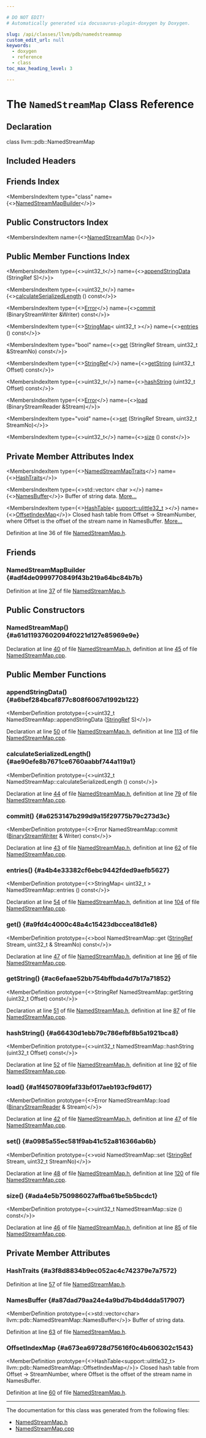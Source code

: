 ```yaml
---

# DO NOT EDIT!
# Automatically generated via docusaurus-plugin-doxygen by Doxygen.

slug: /api/classes/llvm/pdb/namedstreammap
custom_edit_url: null
keywords:
  - doxygen
  - reference
  - class
toc_max_heading_level: 3

---
```





# The `NamedStreamMap` Class Reference

<DoxygenPage pluginConfig={pluginConfig}>



## Declaration

<CodeBlock>class llvm::pdb::NamedStreamMap</CodeBlock>

## Included Headers

<IncludesList>
<IncludesListItem
  filePath="llvm/DebugInfo/PDB/Native/NamedStreamMap.h"
  permalink="/docs/api/files/include/include/llvm/include/llvm/debuginfo/include/llvm/debuginfo/pdb/include/llvm/debuginfo/pdb/native/namedstreammap-h"
  isLocal="true" />
</IncludesList>

## Friends Index

<MembersIndex>

<MembersIndexItem
  type="class"
  name={<><a href="#adf4de0999770849f43b219a64bc84b7b">NamedStreamMapBuilder</a></>}>
</MembersIndexItem>

</MembersIndex>

## Public Constructors Index

<MembersIndex>

<MembersIndexItem
  name={<><a href="#a61d11937602094f0221d127e85969e9e">NamedStreamMap</a> ()</>}>
</MembersIndexItem>

</MembersIndex>

## Public Member Functions Index

<MembersIndex>

<MembersIndexItem
  type={<>uint32&#95;t</>}
  name={<><a href="#a6bef284bcaf877c808f6067d1992b122">appendStringData</a> (StringRef S)</>}>
</MembersIndexItem>

<MembersIndexItem
  type={<>uint32&#95;t</>}
  name={<><a href="#ae90efe8b7671ce6760aabbf744a119a1">calculateSerializedLength</a> () const</>}>
</MembersIndexItem>

<MembersIndexItem
  type={<><a href="/docs/api/classes/llvm/error">Error</a></>}
  name={<><a href="#a6253147b299d9a15f29775b79c273d3c">commit</a> (BinaryStreamWriter &amp;Writer) const</>}>
</MembersIndexItem>

<MembersIndexItem
  type={<><a href="/docs/api/classes/llvm/stringmap">StringMap</a>&lt; uint32&#95;t &gt;</>}
  name={<><a href="#a4b4e33382cf6ebc9442fded9aefb5627">entries</a> () const</>}>
</MembersIndexItem>

<MembersIndexItem
  type="bool"
  name={<><a href="#a9fd4c4000c48a4c15423dbccea18d1e8">get</a> (StringRef Stream, uint32&#95;t &amp;StreamNo) const</>}>
</MembersIndexItem>

<MembersIndexItem
  type={<><a href="/docs/api/classes/llvm/stringref">StringRef</a></>}
  name={<><a href="#ac6efaae52bb754bffbda4d7b17a71852">getString</a> (uint32&#95;t Offset) const</>}>
</MembersIndexItem>

<MembersIndexItem
  type={<>uint32&#95;t</>}
  name={<><a href="#a66430d1ebb79c786efbf8b5a1921bca8">hashString</a> (uint32&#95;t Offset) const</>}>
</MembersIndexItem>

<MembersIndexItem
  type={<><a href="/docs/api/classes/llvm/error">Error</a></>}
  name={<><a href="#a1f4507809faf33bf017aeb193cf9d617">load</a> (BinaryStreamReader &amp;Stream)</>}>
</MembersIndexItem>

<MembersIndexItem
  type="void"
  name={<><a href="#a0985a55ec581f9ab41c52a816366ab6b">set</a> (StringRef Stream, uint32&#95;t StreamNo)</>}>
</MembersIndexItem>

<MembersIndexItem
  type={<>uint32&#95;t</>}
  name={<><a href="#ada4e5b750986027affba61be5b5bcdc1">size</a> () const</>}>
</MembersIndexItem>

</MembersIndex>

## Private Member Attributes Index

<MembersIndex>

<MembersIndexItem
  type={<><a href="/docs/api/structs/llvm/pdb/namedstreammaptraits">NamedStreamMapTraits</a></>}
  name={<><a href="#a3f8d8834b9ec052ac4c742379e7a7572">HashTraits</a></>}>
</MembersIndexItem>

<MembersIndexItem
  type={<>std::vector&lt; char &gt;</>}
  name={<><a href="#a87dad79aa24e4a9bd7b4bd4dda517907">NamesBuffer</a></>}>
Buffer of string data. <a href="#a87dad79aa24e4a9bd7b4bd4dda517907">More...</a>
</MembersIndexItem>

<MembersIndexItem
  type={<><a href="/docs/api/classes/llvm/pdb/hashtable">HashTable</a>&lt; <a href="/docs/api/namespaces/llvm/support/#a206b37274fa3e908017da357d12724d1">support::ulittle32&#95;t</a> &gt;</>}
  name={<><a href="#a673ea69728d75616f0c4b606302c1543">OffsetIndexMap</a></>}>
Closed hash table from Offset -&gt; StreamNumber, where Offset is the offset of the stream name in NamesBuffer. <a href="#a673ea69728d75616f0c4b606302c1543">More...</a>
</MembersIndexItem>

</MembersIndex>


Definition at line 36 of file <a href="/docs/api/files/include/include/llvm/include/llvm/debuginfo/include/llvm/debuginfo/pdb/include/llvm/debuginfo/pdb/native/namedstreammap-h">NamedStreamMap.h</a>.

<SectionDefinition>

## Friends

### NamedStreamMapBuilder {#adf4de0999770849f43b219a64bc84b7b}

<MemberDefinition
  prototype="friend class NamedStreamMapBuilder">

Definition at line <a href="/docs/api/files/include/include/llvm/include/llvm/debuginfo/include/llvm/debuginfo/pdb/include/llvm/debuginfo/pdb/native/namedstreammap-h/#l00037">37</a> of file <a href="/docs/api/files/include/include/llvm/include/llvm/debuginfo/include/llvm/debuginfo/pdb/include/llvm/debuginfo/pdb/native/namedstreammap-h">NamedStreamMap.h</a>.
</MemberDefinition>

</SectionDefinition>

<SectionDefinition>

## Public Constructors

### NamedStreamMap() {#a61d11937602094f0221d127e85969e9e}

<MemberDefinition
  prototype="NamedStreamMap::NamedStreamMap ()">

Declaration at line <a href="/docs/api/files/include/include/llvm/include/llvm/debuginfo/include/llvm/debuginfo/pdb/include/llvm/debuginfo/pdb/native/namedstreammap-h/#l00040">40</a> of file <a href="/docs/api/files/include/include/llvm/include/llvm/debuginfo/include/llvm/debuginfo/pdb/include/llvm/debuginfo/pdb/native/namedstreammap-h">NamedStreamMap.h</a>, definition at line <a href="/docs/api/files/lib/lib/debuginfo/lib/debuginfo/pdb/lib/debuginfo/pdb/native/namedstreammap-cpp/#l00045">45</a> of file <a href="/docs/api/files/lib/lib/debuginfo/lib/debuginfo/pdb/lib/debuginfo/pdb/native/namedstreammap-cpp">NamedStreamMap.cpp</a>.
</MemberDefinition>

</SectionDefinition>

<SectionDefinition>

## Public Member Functions

### appendStringData() {#a6bef284bcaf877c808f6067d1992b122}

<MemberDefinition
  prototype={<>uint32&#95;t NamedStreamMap::appendStringData (<a href="/docs/api/classes/llvm/stringref">StringRef</a> S)</>}>

Declaration at line <a href="/docs/api/files/include/include/llvm/include/llvm/debuginfo/include/llvm/debuginfo/pdb/include/llvm/debuginfo/pdb/native/namedstreammap-h/#l00050">50</a> of file <a href="/docs/api/files/include/include/llvm/include/llvm/debuginfo/include/llvm/debuginfo/pdb/include/llvm/debuginfo/pdb/native/namedstreammap-h">NamedStreamMap.h</a>, definition at line <a href="/docs/api/files/lib/lib/debuginfo/lib/debuginfo/pdb/lib/debuginfo/pdb/native/namedstreammap-cpp/#l00113">113</a> of file <a href="/docs/api/files/lib/lib/debuginfo/lib/debuginfo/pdb/lib/debuginfo/pdb/native/namedstreammap-cpp">NamedStreamMap.cpp</a>.
</MemberDefinition>

### calculateSerializedLength() {#ae90efe8b7671ce6760aabbf744a119a1}

<MemberDefinition
  prototype={<>uint32&#95;t NamedStreamMap::calculateSerializedLength () const</>}>

Declaration at line <a href="/docs/api/files/include/include/llvm/include/llvm/debuginfo/include/llvm/debuginfo/pdb/include/llvm/debuginfo/pdb/native/namedstreammap-h/#l00044">44</a> of file <a href="/docs/api/files/include/include/llvm/include/llvm/debuginfo/include/llvm/debuginfo/pdb/include/llvm/debuginfo/pdb/native/namedstreammap-h">NamedStreamMap.h</a>, definition at line <a href="/docs/api/files/lib/lib/debuginfo/lib/debuginfo/pdb/lib/debuginfo/pdb/native/namedstreammap-cpp/#l00079">79</a> of file <a href="/docs/api/files/lib/lib/debuginfo/lib/debuginfo/pdb/lib/debuginfo/pdb/native/namedstreammap-cpp">NamedStreamMap.cpp</a>.
</MemberDefinition>

### commit() {#a6253147b299d9a15f29775b79c273d3c}

<MemberDefinition
  prototype={<>Error NamedStreamMap::commit (<a href="/docs/api/classes/llvm/binarystreamwriter">BinaryStreamWriter</a> &amp; Writer) const</>}>

Declaration at line <a href="/docs/api/files/include/include/llvm/include/llvm/debuginfo/include/llvm/debuginfo/pdb/include/llvm/debuginfo/pdb/native/namedstreammap-h/#l00043">43</a> of file <a href="/docs/api/files/include/include/llvm/include/llvm/debuginfo/include/llvm/debuginfo/pdb/include/llvm/debuginfo/pdb/native/namedstreammap-h">NamedStreamMap.h</a>, definition at line <a href="/docs/api/files/lib/lib/debuginfo/lib/debuginfo/pdb/lib/debuginfo/pdb/native/namedstreammap-cpp/#l00062">62</a> of file <a href="/docs/api/files/lib/lib/debuginfo/lib/debuginfo/pdb/lib/debuginfo/pdb/native/namedstreammap-cpp">NamedStreamMap.cpp</a>.
</MemberDefinition>

### entries() {#a4b4e33382cf6ebc9442fded9aefb5627}

<MemberDefinition
  prototype={<>StringMap&lt; uint32&#95;t &gt; NamedStreamMap::entries () const</>}>

Declaration at line <a href="/docs/api/files/include/include/llvm/include/llvm/debuginfo/include/llvm/debuginfo/pdb/include/llvm/debuginfo/pdb/native/namedstreammap-h/#l00054">54</a> of file <a href="/docs/api/files/include/include/llvm/include/llvm/debuginfo/include/llvm/debuginfo/pdb/include/llvm/debuginfo/pdb/native/namedstreammap-h">NamedStreamMap.h</a>, definition at line <a href="/docs/api/files/lib/lib/debuginfo/lib/debuginfo/pdb/lib/debuginfo/pdb/native/namedstreammap-cpp/#l00104">104</a> of file <a href="/docs/api/files/lib/lib/debuginfo/lib/debuginfo/pdb/lib/debuginfo/pdb/native/namedstreammap-cpp">NamedStreamMap.cpp</a>.
</MemberDefinition>

### get() {#a9fd4c4000c48a4c15423dbccea18d1e8}

<MemberDefinition
  prototype={<>bool NamedStreamMap::get (<a href="/docs/api/classes/llvm/stringref">StringRef</a> Stream, uint32&#95;t &amp; StreamNo) const</>}>

Declaration at line <a href="/docs/api/files/include/include/llvm/include/llvm/debuginfo/include/llvm/debuginfo/pdb/include/llvm/debuginfo/pdb/native/namedstreammap-h/#l00047">47</a> of file <a href="/docs/api/files/include/include/llvm/include/llvm/debuginfo/include/llvm/debuginfo/pdb/include/llvm/debuginfo/pdb/native/namedstreammap-h">NamedStreamMap.h</a>, definition at line <a href="/docs/api/files/lib/lib/debuginfo/lib/debuginfo/pdb/lib/debuginfo/pdb/native/namedstreammap-cpp/#l00096">96</a> of file <a href="/docs/api/files/lib/lib/debuginfo/lib/debuginfo/pdb/lib/debuginfo/pdb/native/namedstreammap-cpp">NamedStreamMap.cpp</a>.
</MemberDefinition>

### getString() {#ac6efaae52bb754bffbda4d7b17a71852}

<MemberDefinition
  prototype={<>StringRef NamedStreamMap::getString (uint32&#95;t Offset) const</>}>

Declaration at line <a href="/docs/api/files/include/include/llvm/include/llvm/debuginfo/include/llvm/debuginfo/pdb/include/llvm/debuginfo/pdb/native/namedstreammap-h/#l00051">51</a> of file <a href="/docs/api/files/include/include/llvm/include/llvm/debuginfo/include/llvm/debuginfo/pdb/include/llvm/debuginfo/pdb/native/namedstreammap-h">NamedStreamMap.h</a>, definition at line <a href="/docs/api/files/lib/lib/debuginfo/lib/debuginfo/pdb/lib/debuginfo/pdb/native/namedstreammap-cpp/#l00087">87</a> of file <a href="/docs/api/files/lib/lib/debuginfo/lib/debuginfo/pdb/lib/debuginfo/pdb/native/namedstreammap-cpp">NamedStreamMap.cpp</a>.
</MemberDefinition>

### hashString() {#a66430d1ebb79c786efbf8b5a1921bca8}

<MemberDefinition
  prototype={<>uint32&#95;t NamedStreamMap::hashString (uint32&#95;t Offset) const</>}>

Declaration at line <a href="/docs/api/files/include/include/llvm/include/llvm/debuginfo/include/llvm/debuginfo/pdb/include/llvm/debuginfo/pdb/native/namedstreammap-h/#l00052">52</a> of file <a href="/docs/api/files/include/include/llvm/include/llvm/debuginfo/include/llvm/debuginfo/pdb/include/llvm/debuginfo/pdb/native/namedstreammap-h">NamedStreamMap.h</a>, definition at line <a href="/docs/api/files/lib/lib/debuginfo/lib/debuginfo/pdb/lib/debuginfo/pdb/native/namedstreammap-cpp/#l00092">92</a> of file <a href="/docs/api/files/lib/lib/debuginfo/lib/debuginfo/pdb/lib/debuginfo/pdb/native/namedstreammap-cpp">NamedStreamMap.cpp</a>.
</MemberDefinition>

### load() {#a1f4507809faf33bf017aeb193cf9d617}

<MemberDefinition
  prototype={<>Error NamedStreamMap::load (<a href="/docs/api/classes/llvm/binarystreamreader">BinaryStreamReader</a> &amp; Stream)</>}>

Declaration at line <a href="/docs/api/files/include/include/llvm/include/llvm/debuginfo/include/llvm/debuginfo/pdb/include/llvm/debuginfo/pdb/native/namedstreammap-h/#l00042">42</a> of file <a href="/docs/api/files/include/include/llvm/include/llvm/debuginfo/include/llvm/debuginfo/pdb/include/llvm/debuginfo/pdb/native/namedstreammap-h">NamedStreamMap.h</a>, definition at line <a href="/docs/api/files/lib/lib/debuginfo/lib/debuginfo/pdb/lib/debuginfo/pdb/native/namedstreammap-cpp/#l00047">47</a> of file <a href="/docs/api/files/lib/lib/debuginfo/lib/debuginfo/pdb/lib/debuginfo/pdb/native/namedstreammap-cpp">NamedStreamMap.cpp</a>.
</MemberDefinition>

### set() {#a0985a55ec581f9ab41c52a816366ab6b}

<MemberDefinition
  prototype={<>void NamedStreamMap::set (<a href="/docs/api/classes/llvm/stringref">StringRef</a> Stream, uint32&#95;t StreamNo)</>}>

Declaration at line <a href="/docs/api/files/include/include/llvm/include/llvm/debuginfo/include/llvm/debuginfo/pdb/include/llvm/debuginfo/pdb/native/namedstreammap-h/#l00048">48</a> of file <a href="/docs/api/files/include/include/llvm/include/llvm/debuginfo/include/llvm/debuginfo/pdb/include/llvm/debuginfo/pdb/native/namedstreammap-h">NamedStreamMap.h</a>, definition at line <a href="/docs/api/files/lib/lib/debuginfo/lib/debuginfo/pdb/lib/debuginfo/pdb/native/namedstreammap-cpp/#l00120">120</a> of file <a href="/docs/api/files/lib/lib/debuginfo/lib/debuginfo/pdb/lib/debuginfo/pdb/native/namedstreammap-cpp">NamedStreamMap.cpp</a>.
</MemberDefinition>

### size() {#ada4e5b750986027affba61be5b5bcdc1}

<MemberDefinition
  prototype={<>uint32&#95;t NamedStreamMap::size () const</>}>

Declaration at line <a href="/docs/api/files/include/include/llvm/include/llvm/debuginfo/include/llvm/debuginfo/pdb/include/llvm/debuginfo/pdb/native/namedstreammap-h/#l00046">46</a> of file <a href="/docs/api/files/include/include/llvm/include/llvm/debuginfo/include/llvm/debuginfo/pdb/include/llvm/debuginfo/pdb/native/namedstreammap-h">NamedStreamMap.h</a>, definition at line <a href="/docs/api/files/lib/lib/debuginfo/lib/debuginfo/pdb/lib/debuginfo/pdb/native/namedstreammap-cpp/#l00085">85</a> of file <a href="/docs/api/files/lib/lib/debuginfo/lib/debuginfo/pdb/lib/debuginfo/pdb/native/namedstreammap-cpp">NamedStreamMap.cpp</a>.
</MemberDefinition>

</SectionDefinition>

<SectionDefinition>

## Private Member Attributes

### HashTraits {#a3f8d8834b9ec052ac4c742379e7a7572}

<MemberDefinition
  prototype="NamedStreamMapTraits llvm::pdb::NamedStreamMap::HashTraits">

Definition at line <a href="/docs/api/files/include/include/llvm/include/llvm/debuginfo/include/llvm/debuginfo/pdb/include/llvm/debuginfo/pdb/native/namedstreammap-h/#l00057">57</a> of file <a href="/docs/api/files/include/include/llvm/include/llvm/debuginfo/include/llvm/debuginfo/pdb/include/llvm/debuginfo/pdb/native/namedstreammap-h">NamedStreamMap.h</a>.
</MemberDefinition>

### NamesBuffer {#a87dad79aa24e4a9bd7b4bd4dda517907}

<MemberDefinition
  prototype={<>std::vector&lt;char&gt; llvm::pdb::NamedStreamMap::NamesBuffer</>}>
Buffer of string data.

Definition at line <a href="/docs/api/files/include/include/llvm/include/llvm/debuginfo/include/llvm/debuginfo/pdb/include/llvm/debuginfo/pdb/native/namedstreammap-h/#l00063">63</a> of file <a href="/docs/api/files/include/include/llvm/include/llvm/debuginfo/include/llvm/debuginfo/pdb/include/llvm/debuginfo/pdb/native/namedstreammap-h">NamedStreamMap.h</a>.
</MemberDefinition>

### OffsetIndexMap {#a673ea69728d75616f0c4b606302c1543}

<MemberDefinition
  prototype={<>HashTable&lt;support::ulittle32&#95;t&gt; llvm::pdb::NamedStreamMap::OffsetIndexMap</>}>
Closed hash table from Offset -&gt; StreamNumber, where Offset is the offset of the stream name in NamesBuffer.

Definition at line <a href="/docs/api/files/include/include/llvm/include/llvm/debuginfo/include/llvm/debuginfo/pdb/include/llvm/debuginfo/pdb/native/namedstreammap-h/#l00060">60</a> of file <a href="/docs/api/files/include/include/llvm/include/llvm/debuginfo/include/llvm/debuginfo/pdb/include/llvm/debuginfo/pdb/native/namedstreammap-h">NamedStreamMap.h</a>.
</MemberDefinition>

</SectionDefinition>

<hr/>

The documentation for this class was generated from the following files:

<ul>
<li><a href="/docs/api/files/include/include/llvm/include/llvm/debuginfo/include/llvm/debuginfo/pdb/include/llvm/debuginfo/pdb/native/namedstreammap-h">NamedStreamMap.h</a></li>
<li><a href="/docs/api/files/lib/lib/debuginfo/lib/debuginfo/pdb/lib/debuginfo/pdb/native/namedstreammap-cpp">NamedStreamMap.cpp</a></li>
</ul>

</DoxygenPage>
